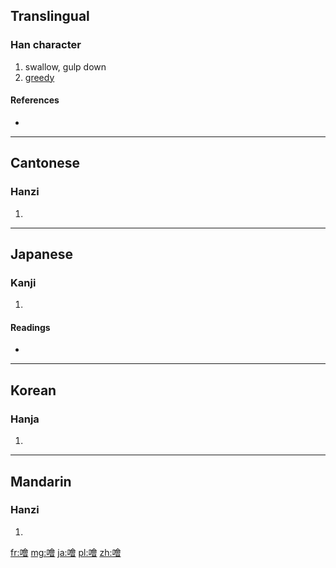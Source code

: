 {{also|哙}}
==Translingual==

===Han character===
{{Han char|rn=30|rad=口|as=13|sn=16|four=6806<sub>6</sub>|canj=口人一日 (ROMA)}}

# swallow, gulp down
# [[greedy]]

====References====
* {{Han ref|kx=0211.040|dkj=04407|dj=0433.220|hdz=10693.030|uh=5672|ud=22130|bh=E944|bd=59716}}

----

==Cantonese==

===Hanzi===
{{yue-hanzi|jyut=|y=faai3|sim=哙}}

# {{defn|Cantonese|sort=口13}}

----

==Japanese==

===Kanji===
{{ja-kanji|grade=|rs=口13}}

# {{defn|Japanese|sort=口13}}

====Readings====
* {{ja-readings|on=[[かい]] (kai), [[け]] (ke), [[わい]] (wai), [[え]] (e), [[かつ]] (katsu), [[かち]] (kachi)|kun=[[のど]] (nodo), [[すする]] (susuru), [[こころよい]] (kokoroyoi), [[あかるい]] (akarui)}}

----

==Korean==

===Hanja===
{{ko-hanja|hangeul=쾌|rv=kwae|mr=k'wae}}

# {{defn|Korean|sort=口13}}

----

==Mandarin==

===Hanzi===
{{cmn-hanzi|sim=哙|pin=[[kuài]] ([[kuai4]]), [[pèn]] ([[pen4]])|wg=k'uai<sup>4</sup>, p'en<sup>4</sup>}}

# {{defn|Mandarin|sort=口13}}

[[fr:噲]]
[[mg:噲]]
[[ja:噲]]
[[pl:噲]]
[[zh:噲]]